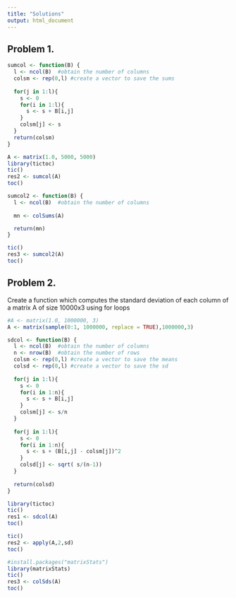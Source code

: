 ```yaml
---
title: "Solutions"
output: html_document
---
```




## Problem 1. 

```r
sumcol <- function(B) {
  l <- ncol(B)  #obtain the number of columns
  colsm <- rep(0,l) #create a vector to save the sums
  
  for(j in 1:l){  
    s <- 0
    for(i in 1:l){
      s <- s + B[i,j]
    }
    colsm[j] <- s
  }
  return(colsm)
}

A <- matrix(1.0, 5000, 5000)
library(tictoc)
tic()
res2 <- sumcol(A)
toc()

sumcol2 <- function(B) {
  l <- ncol(B)  #obtain the number of columns
  
  mn <- colSums(A)

  return(mn)
}

tic()
res3 <- sumcol2(A)
toc()
```

## Problem 2.

Create a function which computes the standard deviation of each column of a matrix A of size 10000x3 using for loops 

```r
#A <- matrix(1.0, 1000000, 3)
A <- matrix(sample(0:1, 1000000, replace = TRUE),1000000,3)

sdcol <- function(B) {
  l <- ncol(B)  #obtain the number of columns
  n <- nrow(B)  #obtain the number of rows
  colsm <- rep(0,l) #create a vector to save the means
  colsd <- rep(0,l) #create a vector to save the sd
  
  for(j in 1:l){  
    s <- 0
    for(i in 1:n){
      s <- s + B[i,j]
    }
    colsm[j] <- s/n
  }
  
  for(j in 1:l){  
    s <- 0
    for(i in 1:n){
      s <- s + (B[i,j] - colsm[j])^2
    }
    colsd[j] <- sqrt( s/(n-1))
  }
  
  return(colsd)
}

library(tictoc)
tic()
res1 <- sdcol(A)
toc()

tic()
res2 <- apply(A,2,sd)
toc()

#install.packages("matrixStats")
library(matrixStats)
tic()
res3 <- colSds(A)
toc()
```

